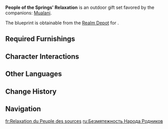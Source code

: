 {{Furnishing Infobox
|id             = 350094
|image          = Furnishing Set People of the Springs' Relaxation Display.png
|category       = Outdoor Set
|subcategory    = Gift Set
|quality        = 4
|adeptal_energy = 1230
|load           = 
|description    = A small settlement filled with curious shops and stalls that takes its inspiration from the [[People of the Springs]]. While away lazy afternoons in the shade of an overhead canopy as you sit back and relax with a cooling drink in hand.<br>There is a wide variety of water sports equipment on offer, as well as unique music and instruments to listen to... Spend enough time in these leisurely surroundings and your cares, no matter how big, are sure to melt away...
|blueprint      = Realm Depot
}}
'''People of the Springs' Relaxation''' is an outdoor gift set favored by the companions: [[Mualani]].

The blueprint is obtainable from the [[Realm Depot]] for {{Item|Realm Currency|24|x=240}}.

==Required Furnishings==
{{Recipe
|type = Gift Set
|Hot Spring Retreat: Tidal Surge = 1
|Hot Spring Retreat: Go With the Flow = 1
|"Skiff of the Springs" = 3
|"Balustrade of the Springs" = 7
|White Chestnut Oak Wood "Raw Finish" Low Table = 1
|"Azure Gem of the Springs" = 2
|"Surging Harmonies of the Springs" = 1
|White Chestnut Oak Wood "Harpoon" Street Lamp = 1
|White Chestnut Oak Wood "Twilight" Floor Lamp = 1
|Hot Spring Retreat: Marketing Strategy = 1
|sort = Hot Spring Retreat: Tidal Surge;Hot Spring Retreat: Go With the Flow;"Skiff of the Springs";"Balustrade of the Springs";White Chestnut Oak Wood "Raw Finish" Low Table;"Azure Gem of the Springs";"Surging Harmonies of the Springs";White Chestnut Oak Wood "Harpoon" Street Lamp;White Chestnut Oak Wood "Twilight" Floor Lamp;Hot Spring Retreat: Marketing Strategy
|yield = 0
}}

==Character Interactions==
{{Gift Set Character Interactions
|character_1 = Mualani
|rewards_1   = Primogem*20;Varunada Lazurite Fragment*1;Mora*20000
|type        = favorite
|set         = People of the Springs' Relaxation
}}

==Other Languages==
{{Other Languages
|en       = People of the Springs' Relaxation
|zhs      = 「流泉之众」的悠然
|zhs_rm   = 
|zht      = 「流泉之眾」的悠然
|zht_rm   = 
|zh_tl    = 
|ja       = 「流泉の衆」の悠然
|ja_rm    = 
|ja_tl    = 
|ko       = 「샘물 무리」의 여유
|ko_tl    = 
|es       = Relajación del Pueblo de los Manantiales
|es_tl    = People of the Springs' Relaxation
|fr       = Relaxation du Peuple des sources
|fr_tl    = People of the Springs' Relaxation
|ru       = Безмятежность Народа Родников
|ru_tl    = 
|th       = 
|vi       = Sự Nhàn Nhã Từ Cư Dân Suối Nước
|vi_tl    = 
|de       = Entspannung der „Menschen der Quellen“
|de_tl    = 
|id       = Kesantaian Warga Mata Air
|id_tl    = 
|pt       = Relaxamento do Povo das Termas
|pt_tl    = 
|tr       = Kaplıca Halkının Rahatlığı
|tr_tl    = 
|it       = Relax del Popolo delle Sorgenti
|it_tl    = 
}}

==Change History==
{{Change History|5.5}}

==Navigation==
{{Furnishing Navbox/Sets|type=gift}}

[[fr:Relaxation du Peuple des sources]]
[[ru:Безмятежность Народа Родников]]